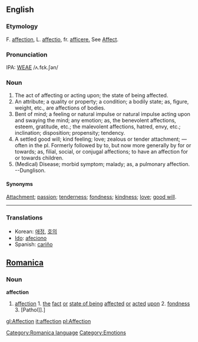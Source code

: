 {{rfc}}
==English==
===Etymology===
F. [[affection]], L. [[affectio]], fr. [[afficere.]]  See [[Affect]].

===Pronunciation===
IPA: [[WEAE]] /ʌ.fɛk.ʃən/

===Noun===
# The act of affecting or acting upon; the state of being  affected.
# An attribute; a quality or property; a condition; a bodily state; as, figure, weight, etc., are affections of bodies.
# Bent of mind; a feeling or natural impulse or natural impulse acting upon and swaying the mind; any emotion; as, the benevolent affections, esteem, gratitude, etc.; the malevolent affections, hatred, envy, etc.; inclination; disposition; propensity; tendency.
# A settled good will; kind feeling; love; zealous or tender attachment; &mdash; often in the pl. Formerly followed by to, but now more generally by for or towards; as, filial, social, or conjugal affections; to have an affection for or towards children.
# (Medical) Disease; morbid symptom; malady; as, a pulmonary affection. --Dunglison.

====Synonyms====
[[Attachment]]; [[passion]]; [[tenderness]]; [[fondness]]; [[kindness]]; [[love]]; [[good will]].
----

===Translations===
*Korean: [[애정]], [[호의]]
*[[Ido]]: [[afeciono]]
*Spanish: [[cariño]]

==[[Romanica]]==
[[Category:Romanica language]]
===Noun===
<b>affection</b>
#[[affection]] 1. [[the]] [[fact]] [[or]] [[state of being]] [[affected]] [[or]] [[acted]] [[upon]] 2. [[fondness]] 3. [Pathol]].]

[[Category:Emotions]]

[[gl:Affection]]
[[it:affection]]
[[pl:Affection]]